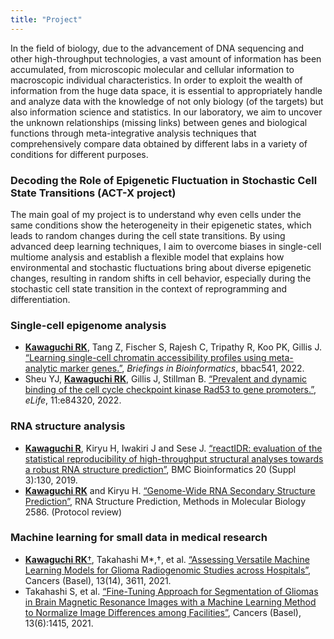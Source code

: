 ```yaml
---
title: "Project"
---
```



In the field of biology, due to the advancement of DNA sequencing and other high-throughput technologies, a vast amount of information has been accumulated, from microscopic molecular and cellular information to macroscopic individual characteristics. In order to exploit the wealth of information from the huge data space, it is essential to appropriately handle and analyze data with the knowledge of not only biology (of the targets) but also information science and statistics. In our laboratory, we aim to uncover the unknown relationships (missing links) between genes and biological functions through meta-integrative analysis techniques that comprehensively compare data obtained by different labs in a variety of conditions for different purposes.


### Decoding the Role of Epigenetic Fluctuation in Stochastic Cell State Transitions (ACT-X project)

The main goal of my project is to understand why even cells under the same conditions show the heterogeneity in their epigenetic states, which leads to random changes during the cell state transitions. By using advanced deep learning techniques, I aim to overcome biases in single-cell multiome analysis and establish a flexible model that explains how environmental and stochastic fluctuations bring about diverse epigenetic changes, resulting in random shifts in cell behavior, especially during the stochastic cell state transition in the context of reprogramming and differentiation.

### Single-cell epigenome analysis

- <u>**Kawaguchi RK**</u>, Tang Z, Fischer S, Rajesh C, Tripathy R, Koo PK, Gillis J.  ["Learning single-cell chromatin accessibility profiles using meta-analytic marker genes."](https://academic.oup.com/bib/advance-article/doi/10.1093/bib/bbac541/6957249), *Briefings in Bioinformatics*, bbac541, 2022.
- Sheu YJ, <u>**Kawaguchi RK**</u>, Gillis J, Stillman B. ["Prevalent and dynamic binding of the cell cycle checkpoint kinase Rad53 to gene promoters." ](https://elifesciences.org/articles/84320), *eLife*, 11:e84320, 2022.

### RNA structure analysis

- <u>**Kawaguchi R**</u>, Kiryu H, Iwakiri J and Sese J. ["reactIDR: evaluation of the statistical reproducibility of high-throughput structural analyses towards a robust RNA structure prediction"](https://bmcbioinformatics.biomedcentral.com/articles/10.1186/s12859-019-2645-4), BMC Bioinformatics 20 (Suppl 3):130, 2019.
- <u>**Kawaguchi RK**</u> and Kiryu H. ["Genome-Wide RNA Secondary Structure Prediction"](https://link.springer.com/protocol/10.1007/978-1-0716-2768-6_3), RNA Structure Prediction, Methods in Molecular Biology 2586. (Protocol review)

### Machine learning for small data in medical research
- <u>**Kawaguchi RK**†</u>, Takahashi M*,†, et al. ["Assessing Versatile Machine Learning Models for Glioma Radiogenomic Studies across Hospitals"](10.3390/cancers13143611), Cancers (Basel), 13(14), 3611, 2021.
- Takahashi S, et al. ["Fine-Tuning Approach for Segmentation of Gliomas in Brain Magnetic Resonance Images with a Machine Learning Method to Normalize Image Differences among Facilities"](10.3390/cancers13061415), Cancers (Basel), 13(6):1415, 2021.
